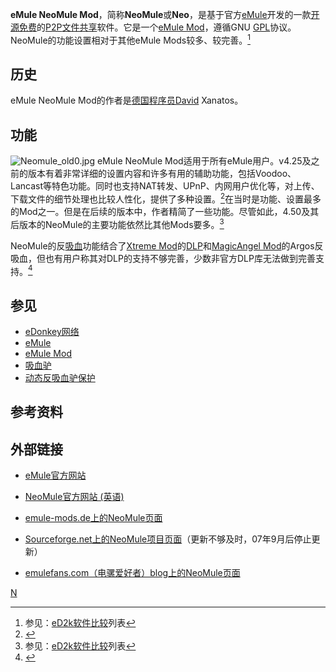 {{noteTA
|G1=IT
}}
{{lowercase}}
{{Infobox Software
| name = eMule NeoMule Mod
| logo = [[File:neomule_logopic.jpg|170px]]
| screenshot = [[File:neomule_screenshot.png|300px]]
| caption = eMule NeoMule Mod 4.55a界面
| collapsible =
| author = David Xanatos
| developer = David Xanatos
| released =
| latest release version =
| latest release date =
| latest preview version =
| latest preview date =
| frequently updated = Yes <!--发布版本更新？请不要编辑本页，只需点击版本号码！Release version update? Don't edit this page, just click on the version number!-->
| programming language = [[C++|C++]]
| operating system = [[Microsoft_Windows|Microsoft Windows]]
| platform =
| size =
| language = 多种语言（43种）
| status = 正在开发
| genre = [[P2P|P2P]][[文件共享|文件共享]]
| license = [[GNU通用公共许可证|GNU通用公共许可证]]
| website = [http://www.emule-mods.de/?mods=neomule NeoMule官方网站]
}}
'''eMule NeoMule Mod'''，简称'''NeoMule'''或'''Neo'''，是基于官方[[eMule|eMule]]开发的一款[[开源软件|开源]][[免费软件|免费]]的[[P2P|P2P]][[文件共享|文件共享]]软件。它是一个[[eMule_Mod|eMule Mod]]，遵循GNU [[GPL|GPL]]协议。NeoMule的功能设置相对于其他eMule Mods较多、较完善。<ref name=feref>参见：[[eD2k软件比较|eD2k软件比较]]列表</ref>

== 历史 ==
eMule NeoMule Mod的作者是[[德国|德国]][[程序员|程序员]]David Xanatos。

== 功能 ==
[[File:Neomule_old0.jpg|left]]
eMule NeoMule Mod适用于所有eMule用户。v4.25及之前的版本有着非常详细的设置内容和许多有用的辅助功能，包括Voodoo、Lancast等特色功能。同时也支持NAT转发、UPnP、内网用户优化等，对上传、下载文件的细节处理也比较人性化，提供了多种设置。<ref>{{cite web | title=NeoMule简繁中文完全语言包4.55（a）/4.50简繁/4.25简080824 | url=http://emulefans.com/neomule-v455-zh-cn-zh-tw/ | work=tomchen1989 | accessdate=2009-09-20 | archive-url=https://web.archive.org/web/20100719033404/http://emulefans.com/neomule-v455-zh-cn-zh-tw/ | archive-date=2010-07-19 | dead-url=yes }}</ref>在当时是功能、设置最多的Mod之一。但是在后续的版本中，作者精简了一些功能。尽管如此，4.50及其后版本的NeoMule的主要功能依然比其他Mods要多。<ref name=feref>参见：[[eD2k软件比较|eD2k软件比较]]列表</ref>

NeoMule的反[[吸血驴|吸血]]功能结合了[[eMule_Xtreme_Mod|Xtreme Mod]]的[[动态反吸血驴保护|DLP]]和[[eMule_MagicAngel_Mod|MagicAngel Mod]]的Argos反吸血，但也有用户称其对DLP的支持不够完善，少数非官方DLP库无法做到完善支持。<ref>{{cite web | title=eMule DLP+ v3601 | url=http://fzh.soft2cn.cn/article.asp?id=18 | work=风之痕 | accessdate=2009-09-20 | deadurl=yes | archiveurl=https://web.archive.org/web/20090224010351/http://fzh.soft2cn.cn/article.asp?id=18 | archivedate=2009-02-24 }}</ref>

== 参见 ==
* [[eDonkey网络|eDonkey网络]]
* [[eMule|eMule]]
* [[eMule_Mod|eMule Mod]]
* [[吸血驴|吸血驴]]
* [[动态反吸血驴保护|动态反吸血驴保护]]

==参考资料==
{{Reflist}}

== 外部链接 ==
* [http://www.emule-project.net/ eMule官方网站]{{Wayback|url=http://www.emule-project.net/ |date=20080807114012 }}
* {{de}}[http://www.emule-mods.de/?mods=neomule NeoMule官方网站 (英语)]{{Wayback|url=http://www.emule-mods.de/?mods=neomule |date=20100118200613 }}
* {{de}}[http://www.emule-mods.de/?mods=neomule emule-mods.de上的NeoMule页面]{{Wayback|url=http://www.emule-mods.de/?mods=neomule |date=20100118200613 }}
* {{en}}[http://sourceforge.net/projects/neomule/ Sourceforge.net上的NeoMule项目页面]{{Wayback|url=http://sourceforge.net/projects/neomule/ |date=20090703143826 }}（更新不够及时，07年9月后停止更新）
* [https://web.archive.org/web/20100705124819/http://emulefans.com/news/emule/neomule/ emulefans.com（电骡爱好者）blog上的NeoMule页面]

[[Category:eMule|N]]

{{eDonkey网络}}